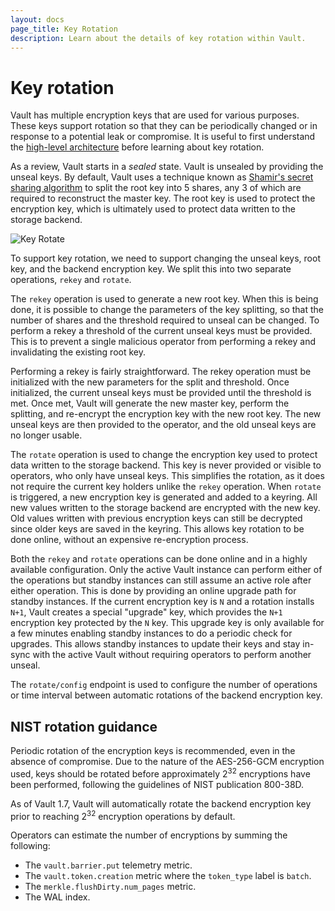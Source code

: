 ```yaml
---
layout: docs
page_title: Key Rotation
description: Learn about the details of key rotation within Vault.
---
```


# Key rotation

Vault has multiple encryption keys that are used for various purposes. These keys support
rotation so that they can be periodically changed or in response to a potential leak or
compromise. It is useful to first understand the
[high-level architecture](/vault/docs/internals/architecture) before learning about key rotation.

As a review, Vault starts in a _sealed_ state. Vault is unsealed by providing the unseal keys.
By default, Vault uses a technique known as [Shamir's secret sharing algorithm](https://en.wikipedia.org/wiki/Shamir's_Secret_Sharing)
to split the root key into 5 shares, any 3 of which are required to reconstruct the master
key. The root key is used to protect the encryption key, which is ultimately used to protect
data written to the storage backend.

![Key Rotate](/img/vault-key-rotate.png)

To support key rotation, we need to support changing the unseal keys, root key, and the
backend encryption key. We split this into two separate operations, `rekey` and `rotate`.

The `rekey` operation is used to generate a new root key. When this is being done,
it is possible to change the parameters of the key splitting, so that the number of shares
and the threshold required to unseal can be changed. To perform a rekey a threshold of the
current unseal keys must be provided. This is to prevent a single malicious operator from
performing a rekey and invalidating the existing root key.

Performing a rekey is fairly straightforward. The rekey operation must be initialized with
the new parameters for the split and threshold. Once initialized, the current unseal keys
must be provided until the threshold is met. Once met, Vault will generate the new master
key, perform the splitting, and re-encrypt the encryption key with the new root key.
The new unseal keys are then provided to the operator, and the old unseal keys are no
longer usable.

The `rotate` operation is used to change the encryption key used to protect data written
to the storage backend. This key is never provided or visible to operators, who only
have unseal keys. This simplifies the rotation, as it does not require the current key
holders unlike the `rekey` operation. When `rotate` is triggered, a new encryption key
is generated and added to a keyring. All new values written to the storage backend are
encrypted with the new key. Old values written with previous encryption keys can still
be decrypted since older keys are saved in the keyring. This allows key rotation to be
done online, without an expensive re-encryption process.

Both the `rekey` and `rotate` operations can be done online and in a highly available
configuration. Only the active Vault instance can perform either of the operations
but standby instances can still assume an active role after either operation. This is
done by providing an online upgrade path for standby instances. If the current encryption
key is `N` and a rotation installs `N+1`, Vault creates a special "upgrade" key, which
provides the `N+1` encryption key protected by the `N` key. This upgrade key is only available
for a few minutes enabling standby instances to do a periodic check for upgrades.
This allows standby instances to update their keys and stay in-sync with the active Vault
without requiring operators to perform another unseal.

The `rotate/config` endpoint is used to configure the number of operations or time interval
between automatic rotations of the backend encryption key.

## NIST rotation guidance

Periodic rotation of the encryption keys is recommended, even in the absence of
compromise. Due to the nature of the AES-256-GCM encryption used, keys should be
rotated before approximately 2<sup>32</sup> encryptions have been performed, following
the guidelines of NIST publication 800-38D.

As of Vault 1.7, Vault will automatically rotate the backend encryption key
prior to reaching 2<sup>32</sup> encryption operations by default.

Operators can estimate the number of encryptions by summing the following:

- The `vault.barrier.put` telemetry metric.
- The `vault.token.creation` metric where the `token_type` label is `batch`.
- The `merkle.flushDirty.num_pages` metric.
- The WAL index.
